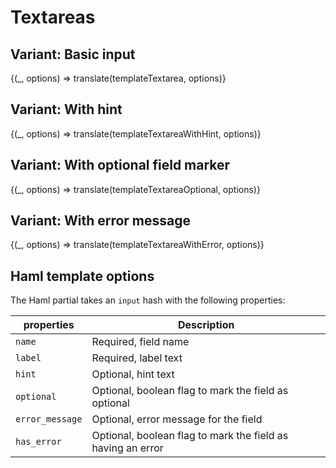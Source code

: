 
<Meta title="Forms/Textarea" />

# Textareas

## Variant: Basic input


<Preview>
  <Story
    name="Basic"
    parameters={{ docs: { source: { code: templateTextarea.raw } } }}
  >
    {(_, options) => translate(templateTextarea, options)}
  </Story>
</Preview>

## Variant: With hint


<Preview>
  <Story
    name="With hint"
    parameters={{ docs: { source: { code: templateTextareaWithHint.raw } } }}
  >
    {(_, options) => translate(templateTextareaWithHint, options)}
  </Story>
</Preview>

## Variant: With optional field marker


<Preview>
  <Story
    name="Optional field"
    parameters={{ docs: { source: { code: templateTextareaOptional.raw } } }}
  >
    {(_, options) => translate(templateTextareaOptional, options)}
  </Story>
</Preview>


## Variant: With error message

<Preview>
  <Story
    name="With error"
    parameters={{ docs: { source: { code: templateTextareaWithError.raw } } }}
  >
    {(_, options) => translate(templateTextareaWithError, options)}
  </Story>
</Preview>

## Haml template options

The Haml partial takes an `input` hash with the following properties:

| properties      | Description                                                 |
| --------------- | ----------------------------------------------------------- |
| `name`          | Required, field name                                        |
| `label`         | Required, label text                                        |
| `hint`          | Optional, hint text                                         |
| `optional`      | Optional, boolean flag to mark the field as optional        |
| `error_message` | Optional, error message for the field                       |
| `has_error`     | Optional, boolean flag to mark the field as having an error |
